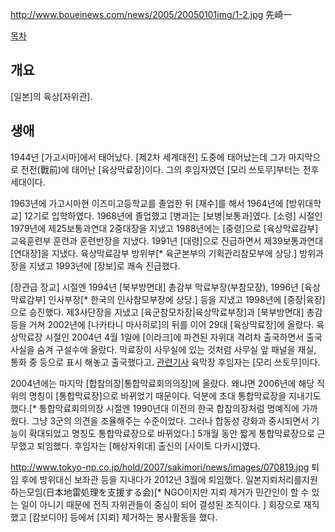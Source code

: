 http://www.boueinews.com/news/2005/20050101img/1-2.jpg
先崎一

[[목차]]
== 개요 ==
[일본]의 육상[자위관].
== 생애 ==
1944년 [가고시마]에서 태어났다. [제2차 세계대전] 도중에 태어났는데 그가 마지막으로 전전(戰前)에 태어난 [육상막료장]이다. 그의 후임자였던 [모리 쓰토무]부터는 전후 세대이다.

1963년에 가고시마현 이즈미고등학교를 졸업한 뒤 [재수]를 해서 1964년에 [방위대학교] 12기로 입학하였다. 1968년에 졸업했고 [병과]는 [보병|보통과]였다. [소령] 시절인 1979년에 제25보통과연대 2중대장을 지냈고 1988년에는 [중령]으로 [육상막료감부] 교육훈련부 훈련과 훈련반장을 지냈다. 1991년 [대령]으로 진급하면서 제39보통과연대 [연대장]을 지냈다. 육상막료감부 방위부[* 육군본부의 기획관리참모부에 상당.] 방위과장을 지냈고 1993년에 [장보]로 쾌속 진급했다.

[장관급 장교] 시절엔 1994년 [북부방면대] 총감부 막료부장(부참모장), 1996년 [육상막료감부] 인사부장[* 한국의 인사참모부장에 상당.] 등을 지냈고 1998년에 [중장|육장]으로 승진했다. 제3사단장을 지냈고 [육군참모차장|육상막료부장]과 [북부방면대] 총감 등을 거쳐 2002년에 [나카타니 마사히로]의 뒤를 이어 29대 [육상막료장]에 올랐다. 육상막료장 시절인 2004년 4월 1일에 [이라크]에 파견된 자위대 격려차 출국하면서 출국 사실을 숨겨 구설수에 올랐다. 막료장이 사무실에 있는 것처럼 사무실 앞 패널을 재실, 통화 중 등으로 표시 해놓고 출국했다고. [http://news.naver.com/main/read.nhn?mode=LSD&mid=sec&sid1=104&oid=001&aid=0000611485 관련기사] 육막장 후임자는 [모리 쓰토무]이다.

2004년에는 마지막 [합참의장|통합막료회의의장]에 올랐다. 왜냐면 2006년에 해당 직위의 명칭이 [통합막료장]으로 바뀌었기 때문이다. 덕분에 초대 통합막료장을 지내기도 했다.[* 통합막료회의의장 시절엔 1990년대 이전의 한국 합참의장처럼 명예직에 가까웠다. 그냥 3군의 의견을 조율해주는 수준이었다. 그러나 합동성 강화과 중시되면서 기능이 확대되었고 명칭도 통합막료장으로 바뀌었다.] 5개월 동안 짧게 통합막료장으로 근무했고 퇴임했다. 후임자는 [해상자위대] 출신의 [사이토 다카시]였다.

http://www.tokyo-np.co.jp/hold/2007/sakimori/news/images/070819.jpg
퇴임 후에 방위대신 보좌관 등을 지내다가 2012년 3월에 퇴임했다. 일본지뢰처리를지원하는모임(日本地雷処理を支援する会)[* NGO이지만 지뢰 제거가 민간인이 할 수 있는 일이 아니기 때문에 전직 자위관들이 중심이 되어 결성된 조직이다. ] 회장으로 재직했고 [캄보디아] 등에서 [지뢰] 제거하는 봉사활동을 했다.

